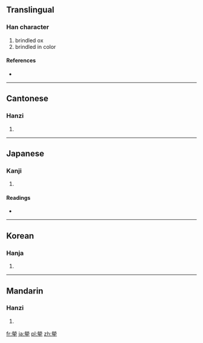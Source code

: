 {{also|荦}}
==Translingual==

===Han character===
{{Han char|rn=93|rad=牛|as=10|sn=14|four=9950<sub>2</sub>|canj=火火月竹手 (FFBHQ)}}

# brindled ox
# brindled in color

====References====
* {{Han ref|kx=0703.220|dkj=20126|dj=1116.200|hdz=31817.240|uh=7296|ud=29334|bh=BABA|bd=47802}}

----

==Cantonese==

===Hanzi===
{{yue-hanzi|jyut=|y=lok3|sim=荦}}

# {{defn|lang=yue|sort=牛10}}

----

==Japanese==

===Kanji===
{{ja-kanji|grade=|rs=牛10}}

# {{defn|lang=ja|sort=牛10}}

====Readings====
* {{ja-readings|on=[[らく]] (raku)|kun=[[まだらうし]] (madaraushi)}}

----

==Korean==

===Hanja===
{{ko-hanja|hangeul=[[락]]>[[낙]]|eumhun=|rv=rak>nak|mr=rak>nak|y=lak>nak}}

# {{defn|lang=ko|sort=牛10}}

----

==Mandarin==

===Hanzi===
{{cmn-hanzi|sim=荦|pin=[[luò]] ([[luo4]])|wg=lo<sup>4</sup>}}

# {{defn|lang=cmn|sort=牛10}}

[[fr:犖]]
[[ja:犖]]
[[pl:犖]]
[[zh:犖]]